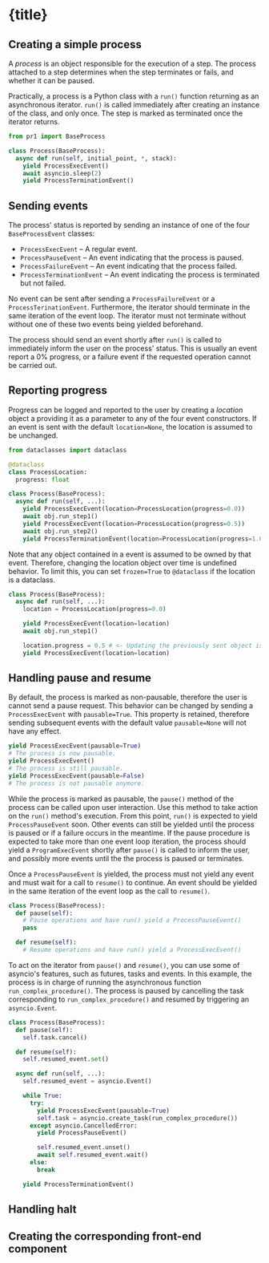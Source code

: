 

# {title}


## Creating a simple process

A _process_ is an object responsible for the execution of a step. The process attached to a step determines when the step terminates or fails, and whether it can be paused.

Practically, a process is a Python class with a `run()` function returning as an asynchronous iterator. `run()` is called immediately after creating an instance of the class, and only once. The step is marked as terminated once the iterator returns.

```py
from pr1 import BaseProcess

class Process(BaseProcess):
  async def run(self, initial_point, *, stack):
    yield ProcessExecEvent()
    await asyncio.sleep(2)
    yield ProcessTerminationEvent()
```


## Sending events

The process' status is reported by sending an instance of one of the four `BaseProcessEvent` classes:

- `ProcessExecEvent` – A regular event.
- `ProcessPauseEvent` – An event indicating that the process is paused.
- `ProcessFailureEvent` – An event indicating that the process failed.
- `ProcessTerminationEvent` – An event indicating the process is terminated but not failed.

No event can be sent after sending a `ProcessFailureEvent` or a `ProcessTerinationEvent`. Furthermore, the iterator should terminate in the same iteration of the event loop. The iterator must not terminate without without one of these two events being yielded beforehand.

The process should send an event shortly after `run()` is called to immediately inform the user on the process' status. This is usually an event report a 0% progress, or a failure event if the requested operation cannot be carried out.


## Reporting progress

Progress can be logged and reported to the user by creating a _location_ object a providing it as a parameter to any of the four event constructors. If an event is sent with the default `location=None`, the location is assumed to be unchanged.

```py
from dataclasses import dataclass

@dataclass
class ProcessLocation:
  progress: float

class Process(BaseProcess):
  async def run(self, ...):
    yield ProcessExecEvent(location=ProcessLocation(progress=0.0))
    await obj.run_step1()
    yield ProcessExecEvent(location=ProcessLocation(progress=0.5))
    await obj.run_step2()
    yield ProcessTerminationEvent(location=ProcessLocation(progress=1.0))
```

Note that any object contained in a event is assumed to be owned by that event. Therefore, changing the location object over time is undefined behavior. To limit this, you can set `frozen=True` to `@dataclass` if the location is a dataclass.

```py
class Process(BaseProcess):
  async def run(self, ...):
    location = ProcessLocation(progress=0.0)

    yield ProcessExecEvent(location=location)
    await obj.run_step1()

    location.progress = 0.5 # <- Updating the previously sent object is undefined behavior.
    yield ProcessExecEvent(location=location)
```


## Handling pause and resume

By default, the process is marked as non-pausable, therefore the user is cannot send a pause request. This behavior can be changed by sending a `ProcessExecEvent` with `pausable=True`. This property is retained, therefore sending subsequent events with the default value `pausable=None` will not have any effect.

```py
yield ProcessExecEvent(pausable=True)
# The process is now pausable.
yield ProcessExecEvent()
# The process is still pausable.
yield ProcessExecEvent(pausable=False)
# The process is not pausable anymore.
```

While the process is marked as pausable, the `pause()` method of the process can be called upon user interaction. Use this method to take action on the `run()` method's execution. From this point, `run()` is expected to yield `ProcessPauseEvent` soon. Other events can still be yielded until the process is paused or if a failure occurs in the meantime. If the pause procedure is expected to take more than one event loop iteration, the process should yield a `ProgramExecEvent` shortly after `pause()` is called to inform the user, and possibly more events until the the process is paused or terminates.

Once a `ProcessPauseEvent` is yielded, the process must not yield any event and must wait for a call to `resume()` to continue. An event should be yielded in the same iteration of the event loop as the call to `resume()`.

```py
class Process(BaseProcess):
  def pause(self):
    # Pause operations and have run() yield a ProcessPauseEvent()
    pass

  def resume(self):
    # Resume operations and have run() yield a ProcessExecEvent()
```

To act on the iterator from `pause()` and `resume()`, you can use some of asyncio's features, such as futures, tasks and events. In this example, the process is in charge of running the asynchronous function `run_complex_procedure()`. The process is paused by cancelling the task corresponding to `run_complex_procedure()` and resumed by triggering an `asyncio.Event`.

```py
class Process(BaseProcess):
  def pause(self):
    self.task.cancel()

  def resume(self):
    self.resumed_event.set()

  async def run(self, ...):
    self.resumed_event = asyncio.Event()

    while True:
      try:
        yield ProcessExecEvent(pausable=True)
        self.task = asyncio.create_task(run_complex_procedure())
      except asyncio.CancelledError:
        yield ProcessPauseEvent()

        self.resumed_event.unset()
        await self.resumed_event.wait()
      else:
        break

    yield ProcessTerminationEvent()
```


## Handling halt


## Creating the corresponding front-end component
